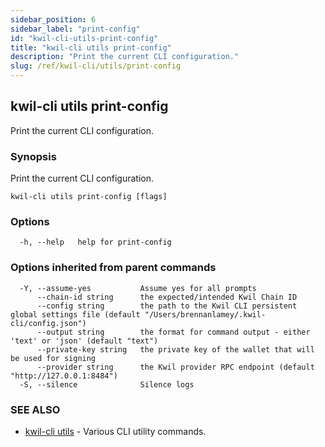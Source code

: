 ```yaml
---
sidebar_position: 6
sidebar_label: "print-config"
id: "kwil-cli-utils-print-config"
title: "kwil-cli utils print-config"
description: "Print the current CLI configuration."
slug: /ref/kwil-cli/utils/print-config
---
```


## kwil-cli utils print-config

Print the current CLI configuration.

### Synopsis

Print the current CLI configuration.

```
kwil-cli utils print-config [flags]
```

### Options

```
  -h, --help   help for print-config
```

### Options inherited from parent commands

```
  -Y, --assume-yes           Assume yes for all prompts
      --chain-id string      the expected/intended Kwil Chain ID
      --config string        the path to the Kwil CLI persistent global settings file (default "/Users/brennanlamey/.kwil-cli/config.json")
      --output string        the format for command output - either 'text' or 'json' (default "text")
      --private-key string   the private key of the wallet that will be used for signing
      --provider string      the Kwil provider RPC endpoint (default "http://127.0.0.1:8484")
  -S, --silence              Silence logs
```

### SEE ALSO

* [kwil-cli utils](/docs/ref/kwil-cli/utils)	 - Various CLI utility commands.

